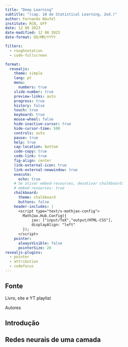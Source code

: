 ```yaml
---
title: "Deep Learning"
subtitle: "(cap. 10 de Statistical Learning, 2ed.)"
author: Fernando Náufel
institute: RCN, UFF
date: 12 08 2023
date-modified: 12 08 2023
date-format: DD/MM/YYYY

filters:
  - roughnotation
  - code-fullscreen

format:
  revealjs: 
    theme: simple
    lang: pt
    menu:
      numbers: true
    slide-number: true
    preview-links: auto
    progress: true
    history: false
    touch: true
    keyboard: true
    mouse-wheel: false
    hide-inactive-cursor: true
    hide-cursor-time: 500
    controls: auto
    pause: true
    help: true
    cap-location: bottom
    code-copy: true
    code-link: true
    fig-align: center
    link-external-icon: true
    link-external-newwindow: true
    execute: 
      echo: true
    # Se ativar embed-resources, desativar chalkboard:  
    # embed-resources: true
    chalkboard: 
      theme: chalkboard
      buttons: false
    header-includes: |
      <script type="text/x-mathjax-config">
        MathJax.Hub.Config({
            jax: ["input/TeX","output/HTML-CSS"],
            displayAlign: "left"
        });
      </script>
    pointer:
      alwaysVisible: false
      pointerSize: 20
revealjs-plugins:
  - pointer
  - attribution
  - codefocus
---
```


## Fonte

Livro, site e YT playlist

Autores


## Introdução


## Redes neurais de uma camada


